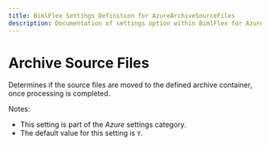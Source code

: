 ---
title: BimlFlex Settings Definition for AzureArchiveSourceFiles
description: Documentation of settings option within BimlFlex for AzureArchiveSourceFiles
---
<head>
  <meta name="varigenceProduct" content="BimlFlex"></meta>
  <meta name="varigenceArticleType" content="Reference"></meta>
</head>


# Archive Source Files

Determines if the source files are moved to the defined archive container, once processing is completed.

Notes:

* This setting is part of the *Azure* settings category.
* The default value for this setting is `Y`.
